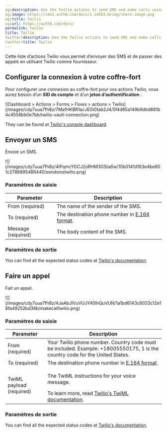 ```yaml
---
og:description: Use the Twilio actions to send SMS and make calls using Twilio.
og:image: https://cdn2.auth0.com/docs/1.14553.0/img/share-image.png
og:title: Twilio
og:url: https://auth0.com/docs/
permalink: twilio
title: Twilio
twitter:description: Use the Twilio actions to send SMS and make calls using Twilio.
twitter:title: Twilio
---
```


Cette liste d’actions Twilio vous permet d’envoyer des SMS et de passer des appels en utilisant Twilio comme fournisseur.

## Configurer la connexion à votre coffre-fort

Pour configurer une connexion au coffre-fort pour vos actions Twilio, vous aurez besoin d’un **SID de compte** et d’un **jeton d’authentification** :

<Frame>![Dashboard > Actions > Forms > Flows > actions > Twilio](/images/cdy7uua7fh8z/7MafHKBR1acJE0iGtab2J4/5f4d85a149b9dbd881b4c4558bb0e7bb/twilio-vault-connection.png)</Frame>

They can be found at [Twilio's console dashboard](https://console.twilio.com/).

## Envoyer un SMS

Envoie un SMS.

<Frame>![](/images/cdy7uua7fh8z/4lPqmcYGCJ2oRHM3GSta6w/10b0141d163e4be601c2786895486440/sendsmstwilio.png)</Frame>

### Paramètres de saisie

<table class="table">
<thead>
<tr>
<th><b>Parameter</b></th>
<th><b>Description</b></th>
</tr>
</thead>
<tbody>
<tr>
<td>From (required)</td>
<td>The name of the sender of the SMS.</td>
</tr>
<tr>
<td>To (required)</td>
<td>The destination phone number in <a href="https://en.wikipedia.org/wiki/E.164">E.164 format</a>.</td>
</tr>
<tr>
<td>Message (required)</td>
<td>The body content of the SMS.</td>
</tr>
</tbody>
</table>

### Paramètres de sortie

You can find all the expected status codes at [Twilio's documentation](https://www.twilio.com/docs/messaging/api/message-resource#message-status-values).

## Faire un appel

Fait un appel.

<Frame>![](/images/cdy7uua7fh8z/4JaAbJIVuVUJY40lhQuVUN/1a1bd6143c8033c12e18fa49252bd36b/makecalltwilio.png)</Frame>

### Paramètres de saisie

<table class="table">
<thead>
<tr>
<th><b>Parameter</b></th>
<th><b>Description</b></th>
</tr>
</thead>
<tbody>
<tr>
<td>From (required)</td>
<td>Your Twilio phone number. Country code must be included. Example: +18005550175, 1 is the country code for the United States.</td>
</tr>
<tr>
<td>To (required)</td>
<td>The destination phone number in <a href="https://en.wikipedia.org/wiki/E.164">E.164 format</a>.</td>
</tr>
<tr>
<td>
TwiML payload (required)
</td>
<td>
<p>The TwiML instructions for your voice message.</p> To learn more, read <a href="https://www.twilio.com/docs/voice/twiml">Twilio's TwiML documentation</a>. 
</td>
</tr>
</tbody>
</table>

### Paramètres de sortie

You can find all the expected status codes at [Twilio's documentation](https://www.twilio.com/docs/voice/twiml).